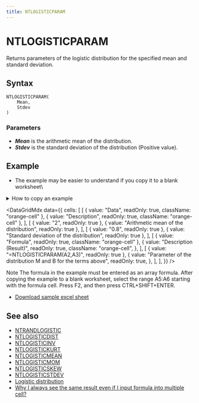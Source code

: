 ```yaml
---
title: NTLOGISTICPARAM
---
```



# NTLOGISTICPARAM

Returns parameters of the logistic distribution for the specified mean and standard deviation.

## Syntax

```excel
NTLOGISTICPARAM(
    Mean,
    Stdev
)
```

### Parameters

- **_Mean_** is the arithmetic mean of the distribution.
- **_Stdev_** is the standard deviation of the distribution (Positive value).

## Example

- The example may be easier to understand if you copy it to a blank worksheet\

<details>
  <summary>How to copy an example</summary>

1.  Create a blank workbook or worksheet.
2.  Select the example in the Help topic.

    **Note**  Do not select the row or column headers.

    ![Selecting an example from Help](./../../assets/functions/HowToCopy.png)

    Selecting an example from Help

3.  Press CTRL+C.
4.  In the worksheet, select cell A1, and press CTRL+V.
5.  To switch between viewing the results and viewing the formulas that return the results, press CTRL+` (grave accent), or on the **Tools** menu, point to **Formula Auditing**, and then click **Formula Auditing Mode**.

</details>

<DataGridMdx
  data={{
    cells: [
      [
        { value: "Data", readOnly: true, className: "orange-cell" },
        { value: "Description", readOnly: true, className: "orange-cell" },
      ],
      [
        { value: "2", readOnly: true },
        { value: "Arithmetic mean of the distribution", readOnly: true },
      ],
      [
        { value: "0.8", readOnly: true },
        { value: "Standard deviation of the distribution", readOnly: true },
      ],
      [
        { value: "Formula", readOnly: true, className: "orange-cell" },
        {
          value: "Description (Result)",
          readOnly: true,
          className: "orange-cell",
        },
      ],
      [
        { value: "=NTLOGISTICPARAM(A2,A3)", readOnly: true },
        {
          value: "Parameter of the distribution M and B for the terms above",
          readOnly: true,
        },
      ],
    ],
  }}
/>

Note The formula in the example must be entered as an array formula. After copying the example to a blank worksheet, select the range A5:A6 starting with the formula cell. Press F2, and then press CTRL+SHIFT+ENTER.

- [Download sample excel sheet](https://www.ntrand.com/files/NtRand2.zip)

## See also

- [NTRANDLOGISTIC](../01-random-numbers/01-single-series/09-ntrandlogistic.mdx)
- [NTLOGISTICDIST](055-ntlogisticdist.mdx)
- [NTLOGISTICINV](056-ntlogisticinv.mdx)
- [NTLOGISTICKURT](057-ntlogistickurt.mdx)
- [NTLOGISTICMEAN](058-ntlogisticmean.mdx)
- [NTLOGISTICMOM](059-ntlogisticmom.mdx)
- [NTLOGISTICSKEW](061-ntlogisticskew.mdx)
- [NTLOGISTICSTDEV](062-ntlogisticstdev.mdx)
- [Logistic distribution](../../05-gallery-of-distributions/logistic-distribution.mdx)
- [Why I always see the same result even if I input formula into multiple cell?](https://www.ntrand.com/faq/#local_CtrlShiftEnter)
